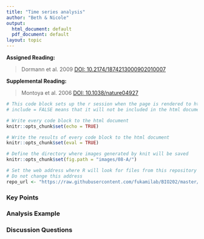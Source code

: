 ```yaml
---
title: "Time series analysis"
author: "Beth & Nicole"
output:
  html_document: default
  pdf_document: default
layout: topic
---
```


**Assigned Reading:**

> Dormann et al. 2009 [DOI: 10.2174/1874213000902010007](http://dx.doi.org/10.2174/1874213000902010007)

**Supplemental Reading:**

> Montoya et al. 2006 [DOI: 10.1038/nature04927](http://dx.doi.org/10.1038/nature04927)




```r
# This code block sets up the r session when the page is rendered to html
# include = FALSE means that it will not be included in the html document

# Write every code block to the html document 
knitr::opts_chunk$set(echo = TRUE)

# Write the results of every code block to the html document 
knitr::opts_chunk$set(eval = TRUE)

# Define the directory where images generated by knit will be saved
knitr::opts_chunk$set(fig.path = "images/08-A/")

# Set the web address where R will look for files from this repository
# Do not change this address
repo_url <- "https://raw.githubusercontent.com/fukamilab/BIO202/master/"
```

### Key Points




### Analysis Example



### Discussion Questions




